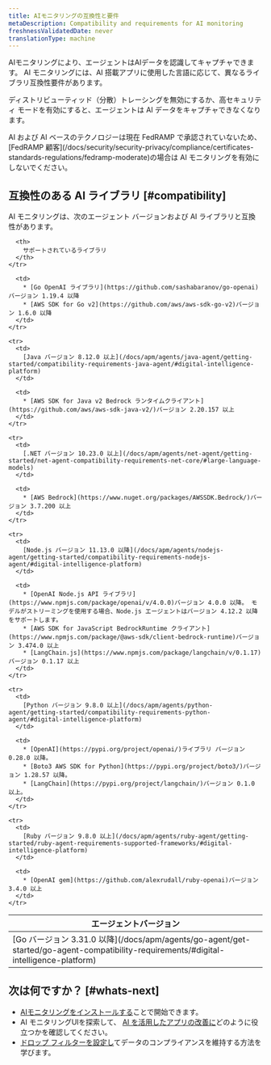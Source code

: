 ```yaml
---
title: AIモニタリングの互換性と要件
metaDescription: Compatibility and requirements for AI monitoring
freshnessValidatedDate: never
translationType: machine
---
```


AIモニタリングにより、エージェントはAIデータを認識してキャプチャできます。 AI モニタリングには、AI 搭載アプリに使用した言語に応じて、異なるライブラリ互換性要件があります。

ディストリビューティッド（分散）トレーシングを無効にするか、高セキュリティ モードを有効にすると、エージェントは AI データをキャプチャできなくなります。

<Callout variant="important">
  AI および AI ベースのテクノロジーは現在 FedRAMP で承認されていないため、 [FedRAMP 顧客](/docs/security/security-privacy/compliance/certificates-standards-regulations/fedramp-moderate)の場合は AI モニタリングを有効にしないでください。
</Callout>

## 互換性のある AI ライブラリ [#compatibility]

AI モニタリングは、次のエージェント バージョンおよび AI ライブラリと互換性があります。

<table>
  <thead>
    <tr>
      <th>
        エージェントバージョン
      </th>

      <th>
        サポートされているライブラリ
      </th>
    </tr>
  </thead>

  <tbody>
    <tr>
      <td>
        [Go バージョン 3.31.0 以降](/docs/apm/agents/go-agent/get-started/go-agent-compatibility-requirements/#digital-intelligence-platform)
      </td>

      <td>
        * [Go OpenAI ライブラリ](https://github.com/sashabaranov/go-openai)バージョン 1.19.4 以降
        * [AWS SDK for Go v2](https://github.com/aws/aws-sdk-go-v2)バージョン 1.6.0 以降
      </td>
    </tr>

    <tr>
      <td>
        [Java バージョン 8.12.0 以上](/docs/apm/agents/java-agent/getting-started/compatibility-requirements-java-agent/#digital-intelligence-platform)
      </td>

      <td>
        * [AWS SDK for Java v2 Bedrock ランタイムクライアント](https://github.com/aws/aws-sdk-java-v2/)バージョン 2.20.157 以上
      </td>
    </tr>

    <tr>
      <td>
        [.NET バージョン 10.23.0 以上](/docs/apm/agents/net-agent/getting-started/net-agent-compatibility-requirements-net-core/#large-language-models)
      </td>

      <td>
        * [AWS Bedrock](https://www.nuget.org/packages/AWSSDK.Bedrock/)バージョン 3.7.200 以上
      </td>
    </tr>

    <tr>
      <td>
        [Node.js バージョン 11.13.0 以降](/docs/apm/agents/nodejs-agent/getting-started/compatibility-requirements-nodejs-agent/#digital-intelligence-platform)
      </td>

      <td>
        * [OpenAI Node.js API ライブラリ](https://www.npmjs.com/package/openai/v/4.0.0)バージョン 4.0.0 以降。 モデルがストリーミングを使用する場合、Node.js エージェントはバージョン 4.12.2 以降をサポートします。
        * [AWS SDK for JavaScript BedrockRuntime クライアント](https://www.npmjs.com/package/@aws-sdk/client-bedrock-runtime)バージョン 3.474.0 以上
        * [LangChain.js](https://www.npmjs.com/package/langchain/v/0.1.17)バージョン 0.1.17 以上
      </td>
    </tr>

    <tr>
      <td>
        [Python バージョン 9.8.0 以上](/docs/apm/agents/python-agent/getting-started/compatibility-requirements-python-agent/#digital-intelligence-platform)
      </td>

      <td>
        * [OpenAI](https://pypi.org/project/openai/)ライブラリ バージョン 0.28.0 以降。
        * [Boto3 AWS SDK for Python](https://pypi.org/project/boto3/)バージョン 1.28.57 以降。
        * [LangChain](https://pypi.org/project/langchain/)バージョン 0.1.0 以上。
      </td>
    </tr>

    <tr>
      <td>
        [Ruby バージョン 9.8.0 以上](/docs/apm/agents/ruby-agent/getting-started/ruby-agent-requirements-supported-frameworks/#digital-intelligence-platform)
      </td>

      <td>
        * [OpenAI gem](https://github.com/alexrudall/ruby-openai)バージョン 3.4.0 以上
      </td>
    </tr>
  </tbody>
</table>

## 次は何ですか？ [#whats-next]

* [AIモニタリングをインストールする](/install/ai-monitoring)ことで開始できます。
* AI モニタリングUIを探索して、 [AI を活用したアプリの改善に](/docs/ai-monitoring/view-ai-data)どのように役立つかを確認してください。
* [ドロップ フィルターを設定し](/docs/ai-monitoring/drop-sensitive-data)てデータのコンプライアンスを維持する方法を学びます。
